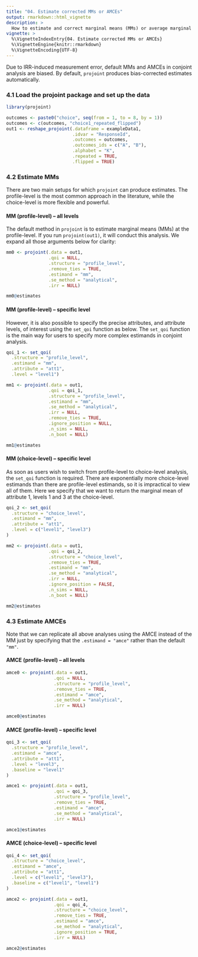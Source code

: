 ```yaml
---
title: "04. Estimate corrected MMs or AMCEs"
output: rmarkdown::html_vignette
description: >
  How to estimate and correct marginal means (MMs) or average marginal component effects (AMCEs)
vignette: >
  %\VignetteIndexEntry{04. Estimate corrected MMs or AMCEs}
  %\VignetteEngine{knitr::rmarkdown}
  %\VignetteEncoding{UTF-8}
---
```


Due to IRR-induced measurement error, default MMs and AMCEs in conjoint analysis are biased. By default, `projoint` produces bias-corrected estimates automatically.


### 4.1 Load the projoint package and set up the data

```r
library(projoint)

outcomes <- paste0("choice", seq(from = 1, to = 8, by = 1))
outcomes <- c(outcomes, "choice1_repeated_flipped")
out1 <- reshape_projoint(.dataframe = exampleData1, 
                         .idvar = "ResponseId", 
                         .outcomes = outcomes,
                         .outcomes_ids = c("A", "B"),
                         .alphabet = "K", 
                         .repeated = TRUE,
                         .flipped = TRUE)
```

### 4.2 Estimate MMs

There are two main setups for which `projoint` can produce estimates. The profile-level is the most common approach in the literature, while the choice-level is more flexible and powerful.

#### MM (profile-level) -- all levels

The default method in `projoint` is to estimate marginal means (MMs) at the profile-level. If you run `projoint(out1)`, it will conduct this analysis. We expand all those arguments below for clarity:

```r
mm0 <- projoint(.data = out1,
                .qoi = NULL,
                .structure = "profile_level",
                .remove_ties = TRUE,
                .estimand = "mm",
                .se_method = "analytical",
                .irr = NULL)

mm0@estimates

```

#### MM (profile-level) -- specific level

However, it is also possible to specify the precise attributes, and attribute levels, of interest using the `set_qoi` function as below. The `set_qoi` function is the main way for users to specify more complex estimands in conjoint analysis.

```r
qoi_1 <- set_qoi(
  .structure = "profile_level",
  .estimand = "mm",
  .attribute = "att1", 
  .level = "level1")

mm1 <- projoint(.data = out1,
                .qoi = qoi_1,
                .structure = "profile_level",
                .estimand = "mm",
                .se_method = "analytical",
                .irr = NULL,
                .remove_ties = TRUE,
                .ignore_position = NULL,
                .n_sims = NULL,
                .n_boot = NULL)

mm1@estimates
```

#### MM (choice-level) -- specific level

As soon as users wish to switch from profile-level to choice-level analysis, the `set_qoi` function is required. There are exponentially more choice-level estimands than there are profile-level estimands, so it is impractical to view all of them. Here we specify that we want to return the marginal mean of attribute 1, levels 1 and 3 at the choice-level.

```r
qoi_2 <- set_qoi(
  .structure = "choice_level",
  .estimand = "mm",
  .attribute = "att1", 
  .level = c("level1", "level3")
) 

mm2 <- projoint(.data = out1,
                .qoi = qoi_2,
                .structure = "choice_level",
                .remove_ties = TRUE,
                .estimand = "mm",
                .se_method = "analytical",
                .irr = NULL,
                .ignore_position = FALSE,
                .n_sims = NULL,
                .n_boot = NULL)

mm2@estimates
```

### 4.3 Estimate AMCEs

Note that we can replicate all above analyses using the AMCE instead of the MM just by specifying that the `.estimand = "amce"` rather than the default `"mm"`. 

#### AMCE (profile-level) -- all levels
```r
amce0 <- projoint(.data = out1,
                  .qoi = NULL,
                  .structure = "profile_level",
                  .remove_ties = TRUE,
                  .estimand = "amce",
                  .se_method = "analytical",
                  .irr = NULL)

amce0@estimates
```

#### AMCE (profile-level) -- specific level
```r
qoi_3 <- set_qoi(
  .structure = "profile_level",
  .estimand = "amce",
  .attribute = "att1", 
  .level = "level3",
  .baseline = "level1"
)

amce1 <- projoint(.data = out1,
                  .qoi = qoi_3,
                  .structure = "profile_level",
                  .remove_ties = TRUE,
                  .estimand = "amce",
                  .se_method = "analytical",
                  .irr = NULL)

amce1@estimates
```

#### AMCE (choice-level) -- specific level
```r
qoi_4 <- set_qoi(
  .structure = "choice_level",
  .estimand = "amce",
  .attribute = "att1", 
  .level = c("level1", "level3"),
  .baseline = c("level1", "level1")
)

amce2 <- projoint(.data = out1,
                  .qoi = qoi_4,
                  .structure = "choice_level",
                  .remove_ties = TRUE,
                  .estimand = "amce",
                  .se_method = "analytical",
                  .ignore_position = TRUE,
                  .irr = NULL)

amce2@estimates
```
